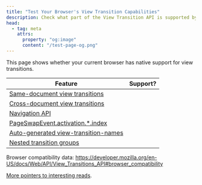 ```yaml
---
title: "Test Your Browser's View Transition Capabilities"
description: Check what part of the View Transition API is supported by your browser
head:
  - tag: meta
    attrs:
      property: "og:image"
      content: "/test-page-og.png"
---
```



<TestPage />

This page shows whether your current browser has native support for view transitions.

| Feature                              | Support?          |
| ------------------------------------ | ----------------- |
| [Same-document view transitions](https://drafts.csswg.org/css-view-transitions-1)       | <span id="sdvt"/> |
| [Cross-document view transitions](https://drafts.csswg.org/css-view-transitions-2)      | <span id="cdvt"/> |
| [Navigation API](https://developer.mozilla.org/en-US/docs/Web/API/Navigation_API)                       | <span id="nav"/>  |
| [PageSwapEvent.activation.\*.index](https://drafts.csswg.org/css-view-transitions-2/#old-doc-event)    | <span id="idx"/>  |
| [Auto-generated view-transition-names](https://drafts.csswg.org/css-view-transitions-2/#additions-to-vt-name) | <span id="vtna"/> |
| [Nested transition groups](https://drafts.csswg.org/css-view-transitions-2/#view-transition-group-prop)             | <span id="vtg"/>  |



Browser compatibility data: https://developer.mozilla.org/en-US/docs/Web/API/View_Transitions_API#browser_compatibility

[More pointers to interesting reads](/basics/api/#references).
<style>{`
	#sdvt,
	#cdvt,
	#nav,
	#svt,
	#rvt,
	#vtna,
	#vtg,
	#idx {
		&::before {
			content: 'Not supported';
		}
	}

	:root[sdvt] #sdvt,
	:root[cdvt] #cdvt,
	:root[nav] #nav,
	:root[svt] #svt,
	:root[rvt] #rvt,
	:root[vtg] #vtg,
	:root[vtna] #vtna,
	:root[idx] #idx
	 {
		&::before {
			content: 'Supported';
			background-color: lightgreen;
			color: black;
			display: inline-block;
			margin: auto;
			padding: 0.5ex 1ex;
			width: 100%;
		}
	}
`}</style>
